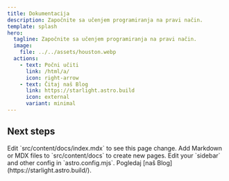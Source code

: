 ```yaml
---
title: Dokumentacija
description: Započnite sa učenjem programiranja na pravi način.
template: splash
hero:
  tagline: Započnite sa učenjem programiranja na pravi način.
  image:
    file: ../../assets/houston.webp
  actions:
    - text: Počni učiti
      link: /html/a/
      icon: right-arrow
    - text: Čitaj naš Blog
      link: https://starlight.astro.build
      icon: external
      variant: minimal
---
```



## Next steps

<CardGrid stagger>
  <Card title='Update content' icon='pencil'>
    Edit `src/content/docs/index.mdx` to see this page change.
  </Card>
  <Card title='Add new content' icon='add-document'>
    Add Markdown or MDX files to `src/content/docs` to create new pages.
  </Card>
  <Card title='Configure your site' icon='setting'>
    Edit your `sidebar` and other config in `astro.config.mjs`.
  </Card>
  <Card title='Blog' icon='open-book'>
    Pogledaj [naš Blog](https://starlight.astro.build/).
  </Card>
</CardGrid>
